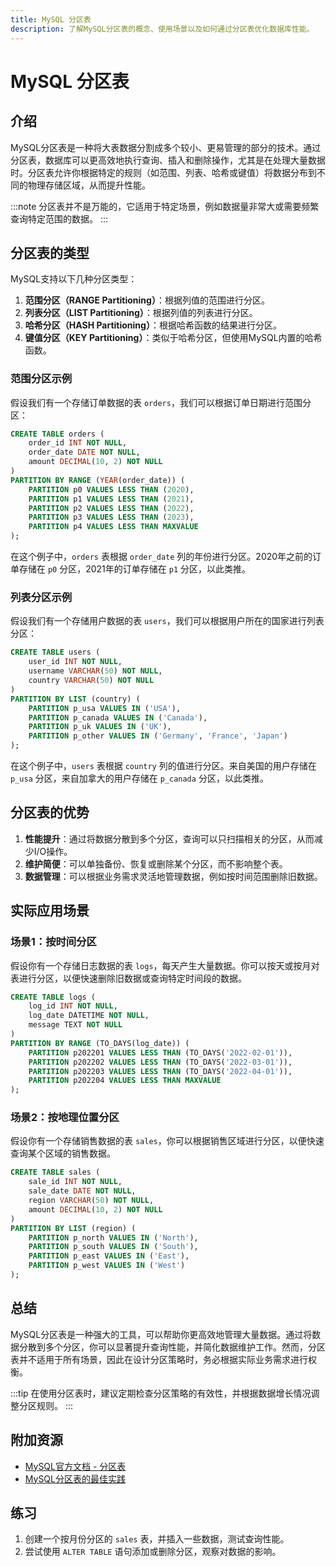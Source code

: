 ```yaml
---
title: MySQL 分区表
description: 了解MySQL分区表的概念、使用场景以及如何通过分区表优化数据库性能。
---
```


# MySQL 分区表

## 介绍

MySQL分区表是一种将大表数据分割成多个较小、更易管理的部分的技术。通过分区表，数据库可以更高效地执行查询、插入和删除操作，尤其是在处理大量数据时。分区表允许你根据特定的规则（如范围、列表、哈希或键值）将数据分布到不同的物理存储区域，从而提升性能。

:::note
分区表并不是万能的，它适用于特定场景，例如数据量非常大或需要频繁查询特定范围的数据。
:::

## 分区表的类型

MySQL支持以下几种分区类型：

1. **范围分区（RANGE Partitioning）**：根据列值的范围进行分区。
2. **列表分区（LIST Partitioning）**：根据列值的列表进行分区。
3. **哈希分区（HASH Partitioning）**：根据哈希函数的结果进行分区。
4. **键值分区（KEY Partitioning）**：类似于哈希分区，但使用MySQL内置的哈希函数。

### 范围分区示例

假设我们有一个存储订单数据的表 `orders`，我们可以根据订单日期进行范围分区：

```sql
CREATE TABLE orders (
    order_id INT NOT NULL,
    order_date DATE NOT NULL,
    amount DECIMAL(10, 2) NOT NULL
)
PARTITION BY RANGE (YEAR(order_date)) (
    PARTITION p0 VALUES LESS THAN (2020),
    PARTITION p1 VALUES LESS THAN (2021),
    PARTITION p2 VALUES LESS THAN (2022),
    PARTITION p3 VALUES LESS THAN (2023),
    PARTITION p4 VALUES LESS THAN MAXVALUE
);
```

在这个例子中，`orders` 表根据 `order_date` 列的年份进行分区。2020年之前的订单存储在 `p0` 分区，2021年的订单存储在 `p1` 分区，以此类推。

### 列表分区示例

假设我们有一个存储用户数据的表 `users`，我们可以根据用户所在的国家进行列表分区：

```sql
CREATE TABLE users (
    user_id INT NOT NULL,
    username VARCHAR(50) NOT NULL,
    country VARCHAR(50) NOT NULL
)
PARTITION BY LIST (country) (
    PARTITION p_usa VALUES IN ('USA'),
    PARTITION p_canada VALUES IN ('Canada'),
    PARTITION p_uk VALUES IN ('UK'),
    PARTITION p_other VALUES IN ('Germany', 'France', 'Japan')
);
```

在这个例子中，`users` 表根据 `country` 列的值进行分区。来自美国的用户存储在 `p_usa` 分区，来自加拿大的用户存储在 `p_canada` 分区，以此类推。

## 分区表的优势

1. **性能提升**：通过将数据分散到多个分区，查询可以只扫描相关的分区，从而减少I/O操作。
2. **维护简便**：可以单独备份、恢复或删除某个分区，而不影响整个表。
3. **数据管理**：可以根据业务需求灵活地管理数据，例如按时间范围删除旧数据。

## 实际应用场景

### 场景1：按时间分区

假设你有一个存储日志数据的表 `logs`，每天产生大量数据。你可以按天或按月对表进行分区，以便快速删除旧数据或查询特定时间段的数据。

```sql
CREATE TABLE logs (
    log_id INT NOT NULL,
    log_date DATETIME NOT NULL,
    message TEXT NOT NULL
)
PARTITION BY RANGE (TO_DAYS(log_date)) (
    PARTITION p202201 VALUES LESS THAN (TO_DAYS('2022-02-01')),
    PARTITION p202202 VALUES LESS THAN (TO_DAYS('2022-03-01')),
    PARTITION p202203 VALUES LESS THAN (TO_DAYS('2022-04-01')),
    PARTITION p202204 VALUES LESS THAN MAXVALUE
);
```

### 场景2：按地理位置分区

假设你有一个存储销售数据的表 `sales`，你可以根据销售区域进行分区，以便快速查询某个区域的销售数据。

```sql
CREATE TABLE sales (
    sale_id INT NOT NULL,
    sale_date DATE NOT NULL,
    region VARCHAR(50) NOT NULL,
    amount DECIMAL(10, 2) NOT NULL
)
PARTITION BY LIST (region) (
    PARTITION p_north VALUES IN ('North'),
    PARTITION p_south VALUES IN ('South'),
    PARTITION p_east VALUES IN ('East'),
    PARTITION p_west VALUES IN ('West')
);
```

## 总结

MySQL分区表是一种强大的工具，可以帮助你更高效地管理大量数据。通过将数据分散到多个分区，你可以显著提升查询性能，并简化数据维护工作。然而，分区表并不适用于所有场景，因此在设计分区策略时，务必根据实际业务需求进行权衡。

:::tip
在使用分区表时，建议定期检查分区策略的有效性，并根据数据增长情况调整分区规则。
:::

## 附加资源

- [MySQL官方文档 - 分区表](https://dev.mysql.com/doc/refman/8.0/en/partitioning.html)
- [MySQL分区表的最佳实践](https://www.percona.com/blog/2019/04/22/mysql-partitioning-best-practices/)

## 练习

1. 创建一个按月份分区的 `sales` 表，并插入一些数据，测试查询性能。
2. 尝试使用 `ALTER TABLE` 语句添加或删除分区，观察对数据的影响。